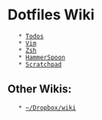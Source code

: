 = Dotfiles Wiki =
    * [[TODO|Todos]]
    * [[Vim]]
    * [[Zsh]]
    * [[HammerSpoon]]
    * [[Scratchpad]]
== Other Wikis: ==
    * [[wiki0:index|~/Dropbox/wiki]]

